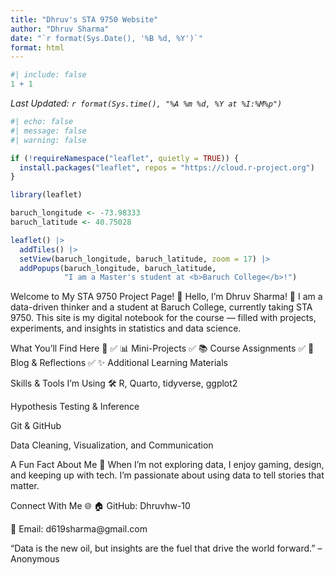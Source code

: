 ```yaml
---
title: "Dhruv's STA 9750 Website"
author: "Dhruv Sharma"
date: "`r format(Sys.Date(), '%B %d, %Y')`"
format: html
---
```


```r
#| include: false
1 + 1
```
_Last Updated: `r format(Sys.time(), "%A %m %d, %Y at %I:%M%p")`_

```r
#| echo: false
#| message: false
#| warning: false

if (!requireNamespace("leaflet", quietly = TRUE)) {
  install.packages("leaflet", repos = "https://cloud.r-project.org")
}

library(leaflet)

baruch_longitude <- -73.98333
baruch_latitude <- 40.75028

leaflet() |>
  addTiles() |>
  setView(baruch_longitude, baruch_latitude, zoom = 17) |>
  addPopups(baruch_longitude, baruch_latitude, 
            "I am a Master's student at <b>Baruch College</b>!")
```
Welcome to My STA 9750 Project Page! 🚀
Hello, I'm Dhruv Sharma! 👋
I am a data-driven thinker and a student at Baruch College, currently taking STA 9750. This site is my digital notebook for the course — filled with projects, experiments, and insights in statistics and data science.

What You’ll Find Here 📂
✅ 📊 Mini-Projects
✅ 📚 Course Assignments
✅ 📝 Blog & Reflections
✅ ✨ Additional Learning Materials

Skills & Tools I’m Using 🛠️
R, Quarto, tidyverse, ggplot2

Hypothesis Testing & Inference

Git & GitHub

Data Cleaning, Visualization, and Communication

A Fun Fact About Me 🎉
When I’m not exploring data, I enjoy gaming, design, and keeping up with tech. I’m passionate about using data to tell stories that matter.

Connect With Me 🌐
🏠 GitHub: Dhruvhw-10

📧 Email: d619sharma@gmail.com

"Data is the new oil, but insights are the fuel that drive the world forward." – Anonymous